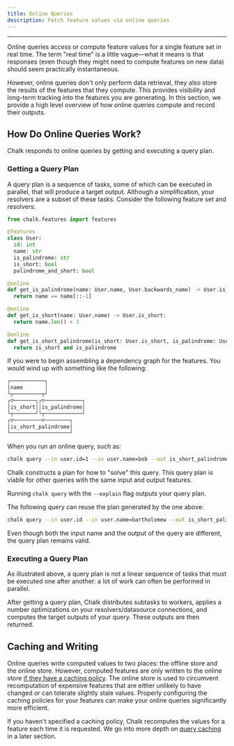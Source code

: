 ```yaml
---
title: Online Queries
description: Fetch feature values via online queries
---
```



---

Online queries access or compute feature values for a single feature
set in real time. The term "real time" is a little vague—what it
means is that responses (even though they might need to compute
features on new data) should seem practically instantaneous.

However, online queries don't only perform data retrieval, they also store
the results of the features that they compute. This provides visibility and
long-term tracking into the features you are generating. In this section,
we provide a high level overview of how online queries compute and record
their outputs.

## How Do Online Queries Work?

Chalk responds to online queries by getting and executing a query plan.

### Getting a Query Plan

A query plan is a sequence of tasks, some of which can be executed in parallel,
that will produce a target output. Although a simplification, your resolvers
are a subset of these tasks. Consider the following feature set and resolvers:

```python
from chalk.features import features

@features
class User:
  id: int
  name: str
  is_palindrome: str
  is_short: bool
  palindrome_and_short: bool

@online
def get_is_palindrome(name: User.name, User.backwards_name) -> User.is_palindrome:
  return name == name[::-1]

@online
def get_is_short(name: User.name) -> User.is_short:
  return name.len() < 3

@online
def get_is_short_palindrome(is_short: User.is_short, is_palindrome: User.is_palindrome) -> User.is_short_palindrome:
  return is_short and is_palindrome
```

If you were to begin assembling a dependency graph for the features. You would wind up with something
like the following:

```bash
┌───────────┐
│name       │
└┬─────────┬┘
┌▽───────┐┌▽────────────┐
│is_short││is_palindrome│
└┬───────┘└┬────────────┘
┌▽─────────▽────────┐
│is_short_palindrome│
└───────────────────┘
```

When you run an online query, such as:

```bash
chalk query --in user.id=1 --in user.name=bob --out is_short_palindrome
```

Chalk constructs a plan for how to "solve" this query. This query plan is viable
for other queries with the same input and output features.

<TipInfo> Running `chalk query` with the `--explain` flag outputs your query plan. </TipInfo>

The following query can reuse the plan generated by the one above:

```bash
chalk query --in user.id --in user.name=bartholomew --out is_short_palindrome
```

Even though both the input name and the output of the query are different, the query plan
remains valid.

### Executing a Query Plan

As illustrated above, a query plan is not a linear sequence of tasks that must
be executed one after another: a lot of work can often be performed in
parallel.

After getting a query plan, Chalk distributes subtasks to workers, applies
a number optimizations on your resolvers/datasource connections, and
computes the target outputs of your query. These outputs are then returned.

## Caching and Writing

Online queries write computed values to two places: the offline store
and the online store. However, computed features are only written to
the online store [if they have a caching policy](/docs/feature-caching).
The online store is used to circumvent recomputation of expensive features
that are either unlikely to have changed or can tolerate slightly stale
values. Properly configuring the caching policies for your features
can make your online queries significantly more efficient.

If you haven't specified a caching policy, Chalk recomputes the
values for a feature each time it is requested. We go into more depth
on [query caching](/docs/query-caching) in a later section.
